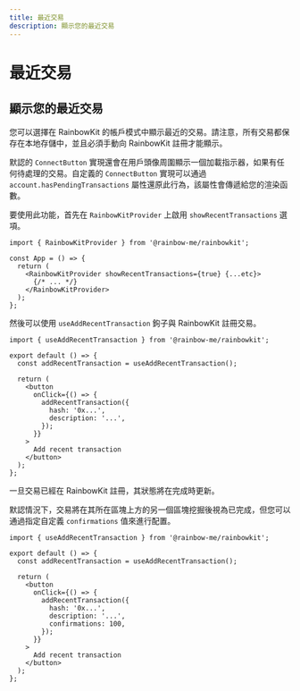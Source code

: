 ```yaml
---
title: 最近交易
description: 顯示您的最近交易
---
```


# 最近交易

## 顯示您的最近交易

您可以選擇在 RainbowKit 的帳戶模式中顯示最近的交易。請注意，所有交易都保存在本地存儲中，並且必須手動向 RainbowKit 註冊才能顯示。

默認的 `ConnectButton` 實現還會在用戶頭像周圍顯示一個加載指示器，如果有任何待處理的交易。自定義的 `ConnectButton` 實現可以通過 `account.hasPendingTransactions` 屬性還原此行為，該屬性會傳遞給您的渲染函數。

要使用此功能，首先在 `RainbowKitProvider` 上啟用 `showRecentTransactions` 選項。

```tsx
import { RainbowKitProvider } from '@rainbow-me/rainbowkit';

const App = () => {
  return (
    <RainbowKitProvider showRecentTransactions={true} {...etc}>
      {/* ... */}
    </RainbowKitProvider>
  );
};
```

然後可以使用 `useAddRecentTransaction` 鉤子與 RainbowKit 註冊交易。

```tsx
import { useAddRecentTransaction } from '@rainbow-me/rainbowkit';

export default () => {
  const addRecentTransaction = useAddRecentTransaction();

  return (
    <button
      onClick={() => {
        addRecentTransaction({
          hash: '0x...',
          description: '...',
        });
      }}
    >
      Add recent transaction
    </button>
  );
};
```

一旦交易已經在 RainbowKit 註冊，其狀態將在完成時更新。

默認情況下，交易將在其所在區塊上方的另一個區塊挖掘後視為已完成，但您可以通過指定自定義 `confirmations` 值來進行配置。

```tsx
import { useAddRecentTransaction } from '@rainbow-me/rainbowkit';

export default () => {
  const addRecentTransaction = useAddRecentTransaction();

  return (
    <button
      onClick={() => {
        addRecentTransaction({
          hash: '0x...',
          description: '...',
          confirmations: 100,
        });
      }}
    >
      Add recent transaction
    </button>
  );
};
```
